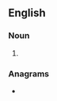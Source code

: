 ==English==

===Noun===
{{head|en|noun plural form}}

# {{plural of|awm|lang=en}}

===Anagrams===
* {{anagrams|en|MAWs|Maws|WMAs|maws|sawm|swam|wasm}}